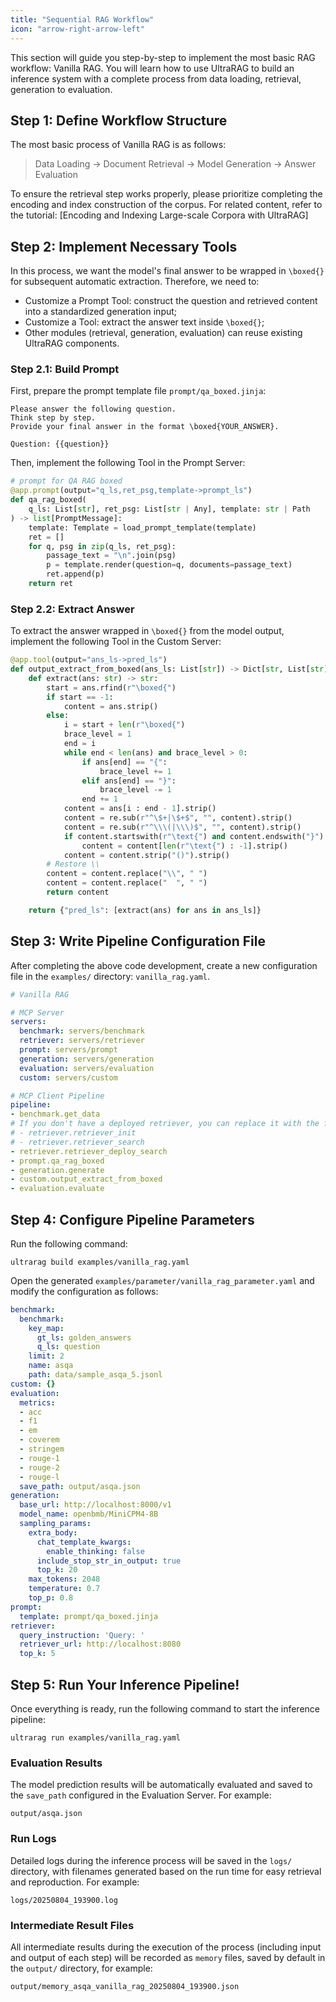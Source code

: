 ```yaml
---
title: "Sequential RAG Workflow"
icon: "arrow-right-arrow-left"
---
```


This section will guide you step-by-step to implement the most basic RAG workflow: Vanilla RAG. You will learn how to use UltraRAG to build an inference system with a complete process from data loading, retrieval, generation to evaluation.

## Step 1: Define Workflow Structure

The most basic process of Vanilla RAG is as follows:

> Data Loading → Document Retrieval → Model Generation → Answer Evaluation

To ensure the retrieval step works properly, please prioritize completing the encoding and index construction of the corpus. For related content, refer to the tutorial: [Encoding and Indexing Large-scale Corpora with UltraRAG]

## Step 2: Implement Necessary Tools

In this process, we want the model's final answer to be wrapped in `\boxed{}` for subsequent automatic extraction. Therefore, we need to:

- Customize a Prompt Tool: construct the question and retrieved content into a standardized generation input;
- Customize a Tool: extract the answer text inside `\boxed{}`;
- Other modules (retrieval, generation, evaluation) can reuse existing UltraRAG components.

### Step 2.1: Build Prompt

First, prepare the prompt template file `prompt/qa_boxed.jinja`:

```jinja prompt/qa_boxed.jinja icon="/images/jinja.svg"
Please answer the following question.
Think step by step.
Provide your final answer in the format \boxed{YOUR_ANSWER}.

Question: {{question}}
```

Then, implement the following Tool in the Prompt Server:

```python servers/prompt/src/prompt.py icon="python"
# prompt for QA RAG boxed
@app.prompt(output="q_ls,ret_psg,template->prompt_ls")
def qa_rag_boxed(
    q_ls: List[str], ret_psg: List[str | Any], template: str | Path
) -> list[PromptMessage]:
    template: Template = load_prompt_template(template)
    ret = []
    for q, psg in zip(q_ls, ret_psg):
        passage_text = "\n".join(psg)
        p = template.render(question=q, documents=passage_text)
        ret.append(p)
    return ret
```

### Step 2.2: Extract Answer

To extract the answer wrapped in `\boxed{}` from the model output, implement the following Tool in the Custom Server:

```python servers/custom/src/custom.py icon="python"
@app.tool(output="ans_ls->pred_ls")
def output_extract_from_boxed(ans_ls: List[str]) -> Dict[str, List[str]]:
    def extract(ans: str) -> str:
        start = ans.rfind(r"\boxed{")
        if start == -1:
            content = ans.strip()
        else:
            i = start + len(r"\boxed{")
            brace_level = 1
            end = i
            while end < len(ans) and brace_level > 0:
                if ans[end] == "{":
                    brace_level += 1
                elif ans[end] == "}":
                    brace_level -= 1
                end += 1
            content = ans[i : end - 1].strip()
            content = re.sub(r"^\$+|\$+$", "", content).strip()
            content = re.sub(r"^\\\(|\\\)$", "", content).strip()
            if content.startswith(r"\text{") and content.endswith("}"):
                content = content[len(r"\text{") : -1].strip()
            content = content.strip("()").strip()
        # Restore \\
        content = content.replace("\\", " ")
        content = content.replace("  ", " ")
        return content

    return {"pred_ls": [extract(ans) for ans in ans_ls]}
```

## Step 3: Write Pipeline Configuration File

After completing the above code development, create a new configuration file in the `examples/` directory: `vanilla_rag.yaml`.

```yaml examples/vanilla_rag.yaml icon="/images/yaml.svg"
# Vanilla RAG

# MCP Server
servers:
  benchmark: servers/benchmark
  retriever: servers/retriever
  prompt: servers/prompt
  generation: servers/generation
  evaluation: servers/evaluation
  custom: servers/custom

# MCP Client Pipeline
pipeline:
- benchmark.get_data
# If you don't have a deployed retriever, you can replace it with the following two steps:
# - retriever.retriever_init      
# - retriever.retriever_search
- retriever.retriever_deploy_search
- prompt.qa_rag_boxed
- generation.generate
- custom.output_extract_from_boxed
- evaluation.evaluate
```

## Step 4: Configure Pipeline Parameters

Run the following command:

```shell
ultrarag build examples/vanilla_rag.yaml
```

Open the generated `examples/parameter/vanilla_rag_parameter.yaml` and modify the configuration as follows:

```yaml examples/parameter/vanilla_rag_parameter.yaml icon="/images/yaml.svg"
benchmark:
  benchmark:
    key_map:
      gt_ls: golden_answers
      q_ls: question
    limit: 2
    name: asqa
    path: data/sample_asqa_5.jsonl
custom: {}
evaluation:
  metrics:
  - acc
  - f1
  - em
  - coverem
  - stringem
  - rouge-1
  - rouge-2
  - rouge-l
  save_path: output/asqa.json
generation:
  base_url: http://localhost:8000/v1
  model_name: openbmb/MiniCPM4-8B
  sampling_params:
    extra_body:
      chat_template_kwargs:
        enable_thinking: false
      include_stop_str_in_output: true
      top_k: 20
    max_tokens: 2048
    temperature: 0.7
    top_p: 0.8
prompt:
  template: prompt/qa_boxed.jinja
retriever:
  query_instruction: 'Query: '
  retriever_url: http://localhost:8080
  top_k: 5
```

## Step 5: Run Your Inference Pipeline!

Once everything is ready, run the following command to start the inference pipeline:

```shell
ultrarag run examples/vanilla_rag.yaml
```

### Evaluation Results

The model prediction results will be automatically evaluated and saved to the `save_path` configured in the Evaluation Server. For example:

```shell
output/asqa.json
```

### Run Logs

Detailed logs during the inference process will be saved in the `logs/` directory, with filenames generated based on the run time for easy retrieval and reproduction. For example:

```shell
logs/20250804_193900.log
```

### Intermediate Result Files

All intermediate results during the execution of the process (including input and output of each step) will be recorded as `memory` files, saved by default in the `output/` directory, for example:

```shell
output/memory_asqa_vanilla_rag_20250804_193900.json
```